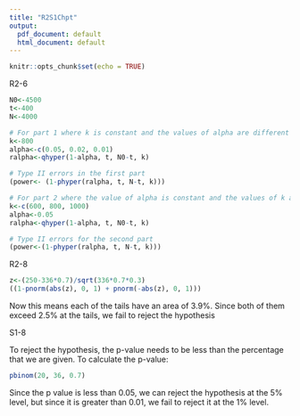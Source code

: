```yaml
---
title: "R2S1Chpt"
output:
  pdf_document: default
  html_document: default
---
```


```r
knitr::opts_chunk$set(echo = TRUE)
```

R2-6

```r
N0<-4500
t<-400
N<-4000

# For part 1 where k is constant and the values of alpha are different
k<-800
alpha<-c(0.05, 0.02, 0.01)
ralpha<-qhyper(1-alpha, t, N0-t, k)

# Type II errors in the first part
(power<- (1-phyper(ralpha, t, N-t, k)))

# For part 2 where the value of alpha is constant and the values of k are changing
k<-c(600, 800, 1000)
alpha<-0.05
ralpha<-qhyper(1-alpha, t, N0-t, k)

# Type II errors for the second part
(power<-(1-phyper(ralpha, t, N-t, k)))
```

R2-8

```r
z<-(250-336*0.7)/sqrt(336*0.7*0.3)
((1-pnorm(abs(z), 0, 1) + pnorm(-abs(z), 0, 1)))
```

Now this means each of the tails have an area of 3.9%. Since both of them exceed 2.5% at the tails, we fail to reject the hypothesis


S1-8

To reject the hypothesis, the p-value needs to be less than the percentage that we are given. To calculate the p-value:

```r
pbinom(20, 36, 0.7)
```

Since the p value is less than 0.05, we can reject the hypothesis at the 5% level, but since it is greater than 0.01, we fail to reject it at the 1% level.